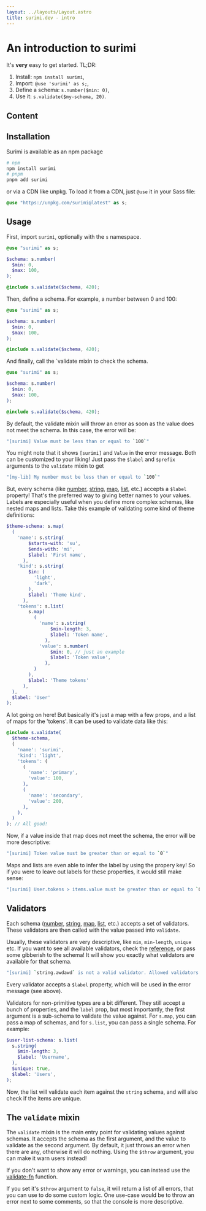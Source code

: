 ```yaml
---
layout: ../layouts/Layout.astro
title: surimi.dev - intro
---
```

<html>
  <head>
  <title>surimi.dev - intro</title>
  </head>
</html>

# An introduction to surimi

It's **very** easy to get started. TL;DR:
1. Install: `npm install surimi`,
2. Import: `@use 'surimi' as s;`,
3. Define a schema: `s.number($min: 0)`,
4. Use it: `s.validate($my-schema, 20)`.

## Content

## Installation

Surimi is available as an npm package

```bash
# npm
npm install surimi
# pnpm
pnpm add surimi
```

or via a CDN like unpkg. To load it from a CDN, just `@use` it in your Sass file:

```scss
@use "https://unpkg.com/surimi@latest" as s;
```

## Usage

First, import `surimi`, optionally with the `s` namespace.
```scss {1}
@use "surimi" as s;

$schema: s.number(
  $min: 0,
  $max: 100,
);

@include s.validate($schema, 420);
```
Then, define a schema. For example, a number between 0 and 100:

```scss {3-6}
@use "surimi" as s;

$schema: s.number(
  $min: 0,
  $max: 100,
);

@include s.validate($schema, 420);
```

And finally, call the `validate mixin to check the schema.

```scss {8}
@use "surimi" as s;

$schema: s.number(
  $min: 0,
  $max: 100,
);

@include s.validate($schema, 420);
```

By default, the validate mixin will throw an error as soon as the value does not meet the schema. In this case, the error will be:

```bash
"[surimi] Value must be less than or equal to `100`"
```

You might note that it shows `[surimi]` and `Value` in the error message. Both can be customized to your liking! Just pass the `$label` and `$prefix` arguments to the `validate` mixin to get
```bash
"[my-lib] My number must be less than or equal to `100`"
```

But, every schema (like [number](/reference#number), [string](/reference#string), [map](/reference#map), [list](/reference#list), etc.) accepts a `$label` property! That's the preferred way to giving better names to your values.
Labels are especially useful when you define more complex schemas, like nested maps and lists. Take this example of validating some kind of theme definitions:

```scss
$theme-schema: s.map(
  (
    'name': s.string(
        $starts-with: 'su',
        $ends-with: 'mi',
        $label: 'First name',
      ),
    'kind': s.string(
        $in: (
          'light',
          'dark',
        ),
        $label: 'Theme kind',
      ),
    'tokens': s.list(
        s.map(
          (
            'name': s.string(
                $min-length: 3,
                $label: 'Token name',
              ),
            'value': s.number(
                $min: 0, // just an example
                $label: 'Token value',
              ),
          )
        ),
        $label: 'Theme tokens'
      ),
  ),
  $label: 'User'
);
```

A lot going on here! But basically it's just a map with a few props, and a list of maps for the 'tokens'. It can be used to validate data like this:

```scss
@include s.validate(
  $theme-schema,
  (
    'name': 'surimi',
    'kind': 'light',
    'tokens': (
      (
        'name': 'primary',
        'value': 100,
      ),
      (
        'name': 'secondary',
        'value': 200,
      ),
    ),
  )
); // All good!
```

Now, if a value inside that map does not meet the schema, the error will be more descriptive:

```bash
"[surimi] Token value must be greater than or equal to `0`"
```

Maps and lists are even able to infer the label by using the propery key! So if you were to leave out labels for these properties, it would still make sense:
```bash
"[surimi] User.tokens > items.value must be greater than or equal to `0`"
```

## Validators

Each schema ([number](/reference#number), [string](/reference#string), [map](/reference#map), [list](/reference#list), etc.) accepts a set of validators. These validators are then called with the value passed into `validate`.

Usually, these validators are very descriptive, like `min`, `min-length`, `unique` etc.
If you want to see all available validators, check the [reference](/reference), or pass some gibberish to the schema! It will show you exactly what validators are available for that schema.
```bash
"[surimi] `string.awdawd` is not a valid validator. Allowed validators are: [eq ne contains not-contains starts-with ends-with ... in not-in min max]"
```

Every validator accepts a `$label` property, which will be used in the error message (see above).

Validators for non-primitive types are a bit different. They still accept a bunch of properties, and the `label` prop, but most importantly, the first argument is a sub-schema to validate the value against.
For `s.map`, you can pass a map of schemas, and for `s.list`, you can pass a single schema. For example:

```scss
$user-list-schema: s.list(
  s.string(
    $min-length: 3,
    $label: 'Username',
  ),
  $unique: true,
  $label: 'Users',
);
```

Now, the list will validate each item against the `string` schema, and will also check if the items are unique.

## The `validate` mixin
The `validate` mixin is the main entry point for validating values against schemas. It accepts the schema as the first argument, and the value to validate as the second argument.
By default, it just throws an error when there are any, otherwise it will do nothing.
Using the `$throw` argument, you can make it warn users instead!

If you don't want to show any error or warnings, you can instead use the [validate-fn](/reference#validate-fn) function.

If you set it's `$throw` argument to `false`, it will return a list of all errors, that you can use to do some custom logic. One use-case would be to throw an error next to some comments, so that the console is more descriptive.